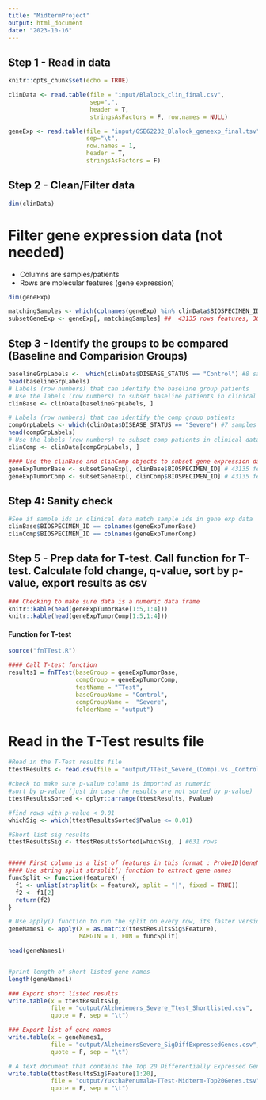 ---
title: "MidtermProject"
output: html_document
date: "2023-10-16"
---

## Step 1 - Read in data
```{r setup, include=FALSE}
knitr::opts_chunk$set(echo = TRUE)
```

```{r}
clinData <- read.table(file = "input/Blalock_clin_final.csv",
                       sep=",", 
                       header = T, 
                       stringsAsFactors = F, row.names = NULL)

geneExp <- read.table(file = "input/GSE62232_Blalock_geneexp_final.tsv",
                      sep="\t",
                      row.names = 1,
                      header = T, 
                      stringsAsFactors = F)
```

## Step 2 - Clean/Filter data

```{r}
dim(clinData)
```

# Filter gene expression data (not needed)
- Columns are samples/patients
- Rows are molecular features (gene expression)
```{r}
dim(geneExp)
```

```{r}
matchingSamples <- which(colnames(geneExp) %in% clinData$BIOSPECIMEN_ID) # 30 IDs matching
subsetGeneExp <- geneExp[, matchingSamples] ##  43135 rows features, 30 patient columns
```

## Step 3 - Identify the groups to be compared (Baseline and Comparision Groups)

```{r}
baselineGrpLabels <-  which(clinData$DISEASE_STATUS == "Control") #8 samples
head(baselineGrpLabels)
# Labels (row numbers) that can identify the baseline group patients
# Use the labels (row numbers) to subset baseline patients in clinical data file 
clinBase <- clinData[baselineGrpLabels, ]

# Labels (row numbers) that can identify the comp group patients
compGrpLabels <- which(clinData$DISEASE_STATUS == "Severe") #7 samples
head(compGrpLabels)
# Use the labels (row numbers) to subset comp patients in clinical data file 
clinComp <- clinData[compGrpLabels, ]

#### Use the clinBase and clinComp objects to subset gene expression data
geneExpTumorBase <- subsetGeneExp[, clinBase$BIOSPECIMEN_ID] # 43135 feature (rows), 8 samples columns
geneExpTumorComp <- subsetGeneExp[, clinComp$BIOSPECIMEN_ID] # 43135 feature (rows), 7 samples columns
```

## Step 4: Sanity check

```{r}
#See if sample ids in clinical data match sample ids in gene exp data
clinBase$BIOSPECIMEN_ID == colnames(geneExpTumorBase)
clinComp$BIOSPECIMEN_ID == colnames(geneExpTumorComp)
```

## Step 5 - Prep data for T-test. Call function for T-test. Calculate fold change, q-value, sort by p-value, export results as csv

```{r}
### Checking to make sure data is a numeric data frame
knitr::kable(head(geneExpTumorBase[1:5,1:4]))
knitr::kable(head(geneExpTumorComp[1:5,1:4]))
```

#### Function for T-test

```{r ttest}
source("fnTTest.R")

#### Call T-test function
results1 = fnTTest(baseGroup = geneExpTumorBase, 
                   compGroup = geneExpTumorComp, 
                   testName = "TTest", 
                   baseGroupName = "Control",
                   compGroupName =  "Severe",
                   folderName = "output")
```

# Read in the T-Test results file
```{r}
#Read in the T-Test results file
ttestResults <- read.csv(file = "output/TTest_Severe_(Comp).vs._Control_(Base).TTest.csv")

#check to make sure p-value column is imported as numeric 
#sort by p-value (just in case the results are not sorted by p-value)
ttestResultsSorted <- dplyr::arrange(ttestResults, Pvalue)

#find rows with p-value < 0.01
whichSig <- which(ttestResultsSorted$Pvalue <= 0.01) 

#Short list sig results
ttestResultsSig <- ttestResultsSorted[whichSig, ] #631 rows 


##### First column is a list of features in this format : ProbeID|GeneName. 
#### Use string split strsplit() function to extract gene names
funcSplit <- function(featureX) {
  f1 <- unlist(strsplit(x = featureX, split = "|", fixed = TRUE))
  f2 <- f1[2]
  return(f2)
}

# Use apply() function to run the split on every row, its faster version of a loop
geneNames1 <- apply(X = as.matrix(ttestResultsSig$Feature), 
                    MARGIN = 1, FUN = funcSplit)

head(geneNames1)


#print length of short listed gene names
length(geneNames1)

### Export short listed results
write.table(x = ttestResultsSig, 
            file = "output/Alzheiemers_Severe_Ttest_Shortlisted.csv",
            quote = F, sep = "\t")

### Export list of gene names
write.table(x = geneNames1, 
            file = "output/AlzheimersSevere_SigDiffExpressedGenes.csv", 
            quote = F, sep = "\t")

# A text document that contains the Top 20 Differentially Expressed Genes
write.table(ttestResultsSig$Feature[1:20], 
            file = "output/YukthaPenumala-TTest-Midterm-Top20Genes.tsv", 
            quote = F, sep = "\t")
```